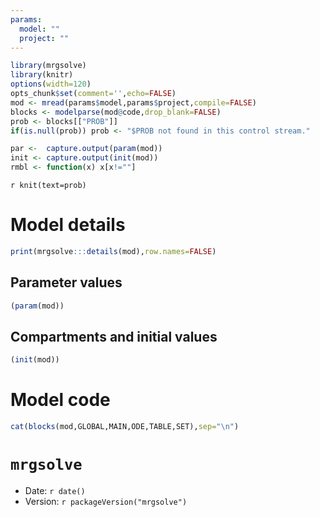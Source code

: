 ```yaml
---
params:
  model: ""
  project: ""
---
```




```r
library(mrgsolve)
library(knitr)
options(width=120)
opts_chunk$set(comment='',echo=FALSE)
mod <- mread(params$model,params$project,compile=FALSE)
blocks <- modelparse(mod@code,drop_blank=FALSE)
prob <- blocks[["PROB"]]
if(is.null(prob)) prob <- "$PROB not found in this control stream."

par <-  capture.output(param(mod))
init <- capture.output(init(mod))
rmbl <- function(x) x[x!=""]

```

`r knit(text=prob)`



# Model details
```r
print(mrgsolve:::details(mod),row.names=FALSE)
```

## Parameter values
```r
(param(mod))
```

## Compartments and initial values
```r
(init(mod))
```

# Model code

```r
cat(blocks(mod,GLOBAL,MAIN,ODE,TABLE,SET),sep="\n")
```


# `mrgsolve`
- Date: `r date()`
- Version: `r packageVersion("mrgsolve")`





